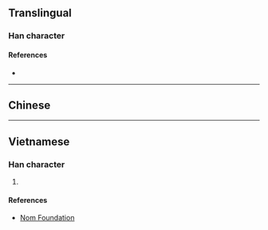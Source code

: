 {{character info/new}}
==Translingual==

===Han character===
{{Han char|rn=9|rad=人|as=08|sn=10|four=|canj=OBD|ids=⿰亻采}}

====References====
* {{Han ref|kx=0109.171|dkj=00822|dj=0233.030|hdz=10181.030|uh=5038|ud=20536}}

----

==Chinese==
{{zh-see|睬|v}}

----

==Vietnamese==

===Han character===
{{vi-hantu|[[thái]]|rs=人08}}

# {{defn|lang=vi|sort=人08}}

====References====
* [http://nomfoundation.org/common/nom_details.php?codepoint=5038 Nom Foundation]

{{cln|vi|Han tu}}